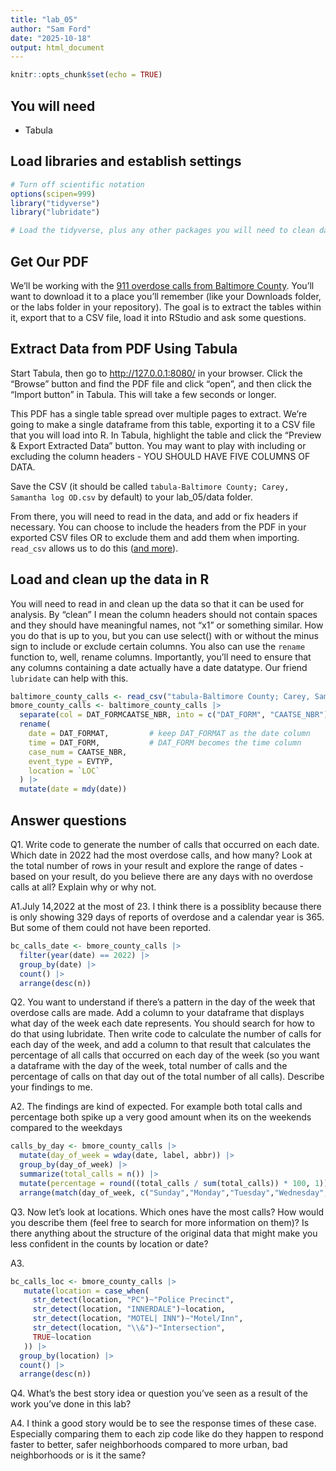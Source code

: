 ```yaml
---
title: "lab_05"
author: "Sam Ford"
date: "2025-10-18"
output: html_document
---
```


```r
knitr::opts_chunk$set(echo = TRUE)
```

## You will need

-   Tabula

## Load libraries and establish settings

```r
# Turn off scientific notation
options(scipen=999)
library("tidyverse")
library("lubridate")

# Load the tidyverse, plus any other packages you will need to clean data and work with dates.

```

## Get Our PDF

We'll be working with the [911 overdose calls from Baltimore County](https://drive.google.com/file/d/1qkYuojGF_6WKFr5aNQxmewDzcKyOiJFr/view?usp=share_link). You'll want to download it to a place you'll remember (like your Downloads folder, or the labs folder in your repository). The goal is to extract the tables within it, export that to a CSV file, load it into RStudio and ask some questions.

## Extract Data from PDF Using Tabula

Start Tabula, then go to <http://127.0.0.1:8080/> in your browser. Click the "Browse" button and find the PDF file and click "open", and then click the "Import button" in Tabula. This will take a few seconds or longer.

This PDF has a single table spread over multiple pages to extract. We're going to make a single dataframe from this table, exporting it to a CSV file that you will load into R. In Tabula, highlight the table and click the "Preview & Export Extracted Data" button. You may want to play with including or excluding the column headers - YOU SHOULD HAVE FIVE COLUMNS OF DATA.

Save the CSV (it should be called `tabula-Baltimore County; Carey, Samantha log OD.csv` by default) to your lab_05/data folder.

From there, you will need to read in the data, and add or fix headers if necessary. You can choose to include the headers from the PDF in your exported CSV files OR to exclude them and add them when importing. `read_csv` allows us to do this ([and more](https://readr.tidyverse.org/reference/read_delim.html)).

## Load and clean up the data in R

You will need to read in and clean up the data so that it can be used for analysis. By "clean" I mean the column headers should not contain spaces and they should have meaningful names, not "x1" or something similar. How you do that is up to you, but you can use select() with or without the minus sign to include or exclude certain columns. You also can use the `rename` function to, well, rename columns. Importantly, you'll need to ensure that any columns containing a date actually have a date datatype. Our friend `lubridate` can help with this.

```r
baltimore_county_calls <- read_csv("tabula-Baltimore County; Carey, Samantha log OD.csv")
bmore_county_calls <- baltimore_county_calls |>
  separate(col = DAT_FORMCAATSE_NBR, into = c("DAT_FORM", "CAATSE_NBR"), sep = " ") |>
  rename(
    date = DAT_FORMAT,         # keep DAT_FORMAT as the date column
    time = DAT_FORM,           # DAT_FORM becomes the time column
    case_num = CAATSE_NBR,
    event_type = EVTYP,
    location = `LOC`
  ) |>
  mutate(date = mdy(date))   

```

## Answer questions

Q1. Write code to generate the number of calls that occurred on each date. Which date in 2022 had the most overdose calls, and how many? Look at the total number of rows in your result and explore the range of dates - based on your result, do you believe there are any days with no overdose calls at all? Explain why or why not.

A1.July 14,2022 at the most of 23. I think there is a possiblity because there is only showing 329 days of reports of overdose and a calendar year is 365. But some of them could not have been reported.

```r
bc_calls_date <- bmore_county_calls |>
  filter(year(date) == 2022) |>
  group_by(date) |>
  count() |>
  arrange(desc(n))
```

Q2. You want to understand if there's a pattern in the day of the week that overdose calls are made. Add a column to your dataframe that displays what day of the week each date represents. You should search for how to do that using lubridate. Then write code to calculate the number of calls for each day of the week, and add a column to that result that calculates the percentage of all calls that occurred on each day of the week (so you want a dataframe with the day of the week, total number of calls and the percentage of calls on that day out of the total number of all calls). Describe your findings to me.

A2. The findings are kind of expected. For example both total calls and percentage both spike up a very good amount when its on the weekends compared to the weekdays

```r
calls_by_day <- bmore_county_calls |>
  mutate(day_of_week = wday(date, label, abbr)) |>  
  group_by(day_of_week) |>
  summarize(total_calls = n()) |>
  mutate(percentage = round((total_calls / sum(total_calls)) * 100, 1)) |>
  arrange(match(day_of_week, c("Sunday","Monday","Tuesday","Wednesday","Thursday","Friday","Saturday")))
```

Q3. Now let's look at locations. Which ones have the most calls? How would you describe them (feel free to search for more information on them)? Is there anything about the structure of the original data that might make you less confident in the counts by location or date?

A3.

```r
bc_calls_loc <- bmore_county_calls |>
   mutate(location = case_when(
     str_detect(location, "PC")~"Police Precinct",
     str_detect(location, "INNERDALE")~location,
     str_detect(location, "MOTEL| INN")~"Motel/Inn",
     str_detect(location, "\\&")~"Intersection",
     TRUE~location
   )) |>
  group_by(location) |> 
  count() |>
  arrange(desc(n))

```

Q4. What's the best story idea or question you've seen as a result of the work you've done in this lab?

A4. I think a good story would be to see the response times of these case. Especially comparing them to each zip code like do they happen to respond faster to better, safer neighborhoods compared to more urban, bad neighborhoods or is it the same?
